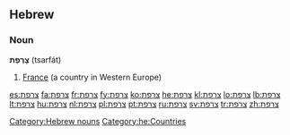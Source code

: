 ==Hebrew==
===Noun===
'''צָרְפַת''' (tsarfát) {{g|f}}

# [[France]] (a country in Western Europe)

[[Category:Hebrew nouns]]
[[Category:he:Countries]]

[[es:צרפת]]
[[fa:צרפת]]
[[fr:צרפת]]
[[fy:צרפת]]
[[ko:צרפת]]
[[he:צרפת]]
[[kl:צרפת]]
[[lo:צרפת]]
[[lb:צרפת]]
[[lt:צרפת]]
[[hu:צרפת]]
[[nl:צרפת]]
[[pl:צרפת]]
[[pt:צרפת]]
[[ru:צרפת]]
[[sv:צרפת]]
[[tr:צרפת]]
[[zh:צרפת]]